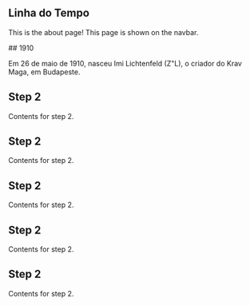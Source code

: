 
## Linha do Tempo

This is the about page! This page is shown on the navbar.

<Steps>
## 1910

Em 26 de maio de 1910, nasceu Imi Lichtenfeld (Z"L), o criador do Krav Maga, em Budapeste.

## Step 2

Contents for step 2.

## Step 2

Contents for step 2.

## Step 2

Contents for step 2.

## Step 2

Contents for step 2.

## Step 2

Contents for step 2.

</Steps>
